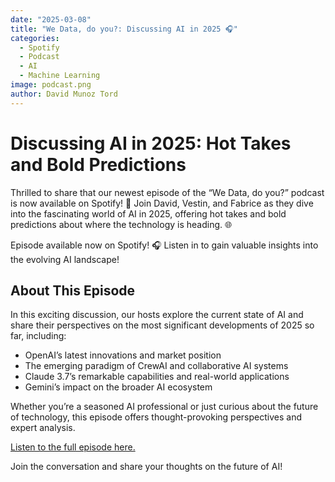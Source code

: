 ```yaml
---
date: "2025-03-08"
title: "We Data, do you?: Discussing AI in 2025 🎧"
categories:
  - Spotify
  - Podcast
  - AI
  - Machine Learning
image: podcast.png
author: David Munoz Tord
---
```


# Discussing AI in 2025: Hot Takes and Bold Predictions

Thrilled to share that our newest episode of the "We Data, do you?" podcast is now available on Spotify! 🚀 Join David, Vestin, and Fabrice as they dive into the fascinating world of AI in 2025, offering hot takes and bold predictions about where the technology is heading. 🌐

Episode available now on Spotify! 🎧 Listen in to gain valuable insights into the evolving AI landscape!

## About This Episode

In this exciting discussion, our hosts explore the current state of AI and share their perspectives on the most significant developments of 2025 so far, including:

- OpenAI's latest innovations and market position
- The emerging paradigm of CrewAI and collaborative AI systems
- Claude 3.7's remarkable capabilities and real-world applications
- Gemini's impact on the broader AI ecosystem

Whether you're a seasoned AI professional or just curious about the future of technology, this episode offers thought-provoking perspectives and expert analysis.

[Listen to the full episode here.](https://open.spotify.com/episode/2UCu3NLcf3S9v0Ki4PDVj9)

Join the conversation and share your thoughts on the future of AI!

